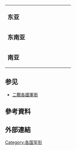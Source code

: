 {| style="border:1px solid #8888aa; background-color:#f7f8ff; padding:5px; font-size:95%; margin: 0px 12px 12px 0px;" width="1700px"
|- style="text-align:center"
| width="200px" |
|- style="text-align:center;background-color:#CCCCCC;"
! colspan=42 | <big>'''东亚'''</big>
{{军衔标识/表头/中国军官军衔}}
{{军衔标识/中国人民解放军军官军衔}}
{{军衔标识/日本陆军军官军衔}}
{{军衔标识/朝鲜人民军陆军军官军衔}}
{{军衔标识/大韩民国陆军军官军衔}}
{{军衔标识/蒙古国陆军军官军衔}}
{{军衔标识/中华民国陆军军官军阶/2000}}
{{军衔标识/表头/北约军官军衔}}
|- style="text-align:center;background-color:#CCCCCC;"
| colspan=42 | <big>'''东南亚'''</big>
{{军衔标识/表头/中国军官军衔}}
{{军衔标识/越南人民军陆军军官军衔}}
{{军衔标识/老挝人民军陆军军官军衔}}
{{军衔标识/柬埔寨王家陆军军官军衔}}
{{军衔标识/泰国皇家陆军军官军衔}}
{{军衔标识/缅甸国防军陆军军官军衔}}
{{军衔标识/菲律宾陆军军官军衔}}
{{军衔标识/新加坡陆军军官军衔}}
{{军衔标识/汶莱皇家陆军军官军衔}}
{{军衔标识/印度尼西亚国民军陆军军官军衔}}
{{军衔标识/东帝汶国防军陆军军官军衔}}
{{军衔标识/马来西亚陆军军官军衔}}
{{军衔标识/表头/北约军官军衔}}
|- style="text-align:center;background-color:#CCCCCC;"
| colspan=42 | <big>'''南亚'''</big>
{{军衔标识/表头/中国军官军衔}}
{{军衔标识/印度陆军军官军衔}}
{{军衔标识/不丹王军军官军衔}}
{{军衔标识/孟加拉国陆军军官军衔}}
{{军衔标识/尼泊尔陆军军官军衔}}
{{军衔标识/巴基斯坦陆军军官军衔}}
{{军衔标识/阿富汗国民军军官军衔}}
<!-- {{军衔标识/斯里兰卡陆军军官军衔}} -->
<!-- {{军衔标识/马尔代夫国防部队军官军衔}} -->
{{军衔标识/表头/北约军官军衔}}
<!-- |- style="text-align:center;background-color:#CCCCCC;" -->
<!-- | colspan=42 | <big>'''西亚'''</big> -->
<!-- {{军衔标识/表头/中国军官军衔}} -->
<!-- {{军衔标识/表头/北约军官军衔}} -->
<!-- |- style="text-align:center;background-color:#CCCCCC;" -->
<!-- | colspan=42 | <big>'''中亚'''</big> -->
<!-- {{军衔标识/表头/中国军官军衔}} -->
<!-- {{军衔标识/表头/北约军官军衔}} -->
<!-- |- style="text-align:center;background-color:#CCCCCC;" -->
<!-- | colspan=42 | <big>'''北亚'''</big> -->
<!-- {{军衔标识/表头/中国军官军衔}} -->
<!-- {{军衔标识/表头/北约军官军衔}} -->
|}
==参见==
* [[二戰各國軍銜|二戰各國軍銜]]
== 參考資料 ==
{{reflist}}
== 外部連結 ==


{{各国军衔}}
[[Category:各国军衔|Category:各国军衔]]